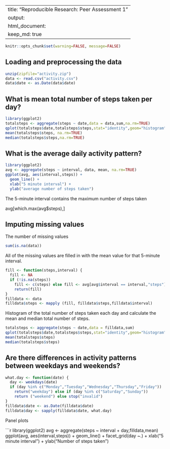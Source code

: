 
---
title: "Reproducible Research: Peer Assessment 1"
output:
  html_document:
    keep_md: true
---

```r
knitr::opts_chunk$set(warning=FALSE, message=FALSE)
```


## Loading and preprocessing the data

```r
unzip(zipfile="activity.zip")
data <- read.csv("activity.csv")
data$date <- as.Date(data$date)
```

## What is mean total number of steps taken per day?

```r
library(ggplot2)
totalsteps <- aggregate(steps ~ date,data = data,sum,na.rm=TRUE)
qplot(totalsteps$date,totalsteps$steps,stat="identity",geom="histogram", xlab = "Total number of steps taken per day")
mean(totalsteps$steps, na.rm=TRUE)
median(totalsteps$steps,na.rm=TRUE)
```

## What is the average daily activity pattern?

```r
library(ggplot2)
avg <- aggregate(steps ~ interval, data, mean, na.rm=TRUE)
ggplot(avg, aes(interval,steps)) +
  geom_line() +
  xlab("5 minute interval") +
  ylab("average number of steps taken")
```
The 5-minute interval contains the maximum number of steps taken

avg[which.max(avg$steps),]


## Imputing missing values

The number of missing values

```r
sum(is.na(data))
```
All of the missing values are filled in with the mean value for that 5-minute interval.

```r
fill <- function(steps,interval) {
  fill <- NA
  if (!is.na(steps))
    fill <- c(steps) else fill <- avg[avg$interval == interval,"steps"]
    return(fill)
}
filldata <- data
filldata$steps <- mapply (fill, filldata$steps,filldata$interval)
```

Histogram of the total number of steps taken each day and calculate the mean and median total number of steps.

```r
totalsteps <- aggregate(steps ~ date,data = filldata,sum)
qplot(totalsteps$date,totalsteps$steps,stat="identity",geom="histogram", xlab = "Total number of steps taken per day")
mean(totalsteps$steps)
median(totalsteps$steps)
```

## Are there differences in activity patterns between weekdays and weekends?
```r
what.day <- function(date) {
  day <- weekdays(date)
  if (day %in% c("Monday","Tuesday","Wednesday","Thursday","Friday"))
    return("weekday") else if (day %in% c("Saturday","Sunday"))
    return ("weekend") else stop("invalid")
}
filldata$date <- as.Date(filldata$date)
filldata$day <- sapply(filldata$date, what.day)
```

Panel plots

```r
library(ggplot2)
avg <- aggregate(steps ~ interval + day,filldata,mean)
ggplot(avg, aes(interval,steps)) + geom_line() +
  facet_grid(day ~.) + xlab("5 minute interval") +
  ylab("Number of steps taken")

